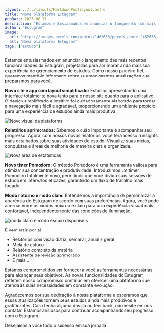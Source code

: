 ```yaml
---
layout: ../../layouts/MarkdownPostLayout.astro
title: "Nova plataforma Estugram"
pubDate: 2023-08-17
description: "Estamos entusiasmados em anunciar o lançamento das mais recentes funcionalidades do Estugram, projetadas para aprimorar ainda mais sua experiência de gerenciamento de estudos. "
author: "Estugram"
image:
  url: "https://images.pexels.com/photos/1462633/pexels-photo-1462633.jpeg?auto=compress&cs=tinysrgb&w=1260&h=750&dpr=1"
  alt: "Nova plataforma Estugram"
tags: ["estudo"]
---
```



Estamos entusiasmados em anunciar o lançamento das mais recentes funcionalidades do Estugram, projetadas para aprimorar ainda mais sua experiência de gerenciamento de estudos. Como nosso parceiro fiel, queremos mantê-lo informado sobre as emocionantes atualizações que preparamos para você.

**Novo site e app com layout simplificado:** Estamos apresentando uma interface totalmente nova tanto para o nosso site quanto para o aplicativo. O design simplificado e intuitivo foi cuidadosamente elaborado para tornar a navegação mais fácil e agradável, proporcionando um ambiente propício para uma experiência de estudos ainda mais produtiva.

<Image src={screen1} alt="Novo visual da plataforma" />

**Relatórios aprimorados:** Sabemos o quão importante é acompanhar seu progresso. Agora, com nossos novos relatórios, você terá acesso a insights mais detalhados sobre suas atividades de estudo. Visualize suas metas, conquistas e áreas de melhoria de maneira clara e organizada.

<Image src={screen2} alt="Nova área de estátisticas" />

**Novo timer Pomodoro:** O método Pomodoro é uma ferramenta valiosa para otimizar sua concentração e produtividade. Introduzimos um timer Pomodoro totalmente novo, permitindo que você divida suas sessões de estudo em intervalos eficazes, garantindo um fluxo de trabalho mais focado.

**Modo noturno e modo claro:** Entendemos a importância de personalizar a aparência do Estugram de acordo com suas preferências. Agora, você pode alternar entre os modos noturno e claro para uma experiência visual mais confortável, independentemente das condições de iluminação.

<Image src={screen3} alt="modo claro e modo escuro disponíveis" />

E vem mais por aí:

- Relatórios com visão diária, semanal, anual e geral
- Meta de estudo
- Relatório completo da matéria
- Assistente de revisão aprimorado
- E mais...

Estamos comprometidos em fornecer a você as ferramentas necessárias para alcançar seus objetivos. As novas funcionalidades do Estugram refletem nosso compromisso contínuo em oferecer uma plataforma que atenda às suas necessidades em constante evolução.

Agradecemos por sua dedicação à nossa plataforma e esperamos que essas atualizações tornem seus estudos ainda mais produtivos e gratificantes. Caso tenha alguma dúvida ou feedback, não hesite em nos contatar. Estamos ansiosos para continuar acompanhando seu progresso com o Estugram.

Desejamos a você todo o sucesso em sua jornada
